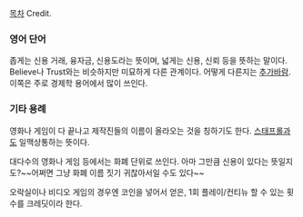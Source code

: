[[목차]]
Credit.

=== 영어 단어 ===
좁게는 신용 거래, 융자금, 신용도라는 뜻이며, 넓게는 신용, 신뢰 등을 뜻하는 말이다. Believe나 Trust와는 비슷하지만 미묘하게 다른 관계이다. 어떻게 다른지는 [[추가바람]]. 이쪽은 주로 경제학 용어에서 많이 쓰인다.

=== 기타 용례 ===
영화나 게임이 다 끝나고 제작진들의 이름이 올라오는 것을 칭하기도 한다. [[스태프롤]]과도 일맥상통하는 뜻이다.

대다수의 영화나 게임 등에서는 화폐 단위로 쓰인다. 아마 그만큼 신용이 있다는 뜻일지도?~~어쩌면 그냥 화폐 이름 짓기 귀찮아서일 수도 있다~~

오락실이나 비디오 게임의 경우엔 코인을 넣어서 얻은, 1회 플레이/컨티뉴 할 수 있는 횟수를 크레딧이라 한다.
